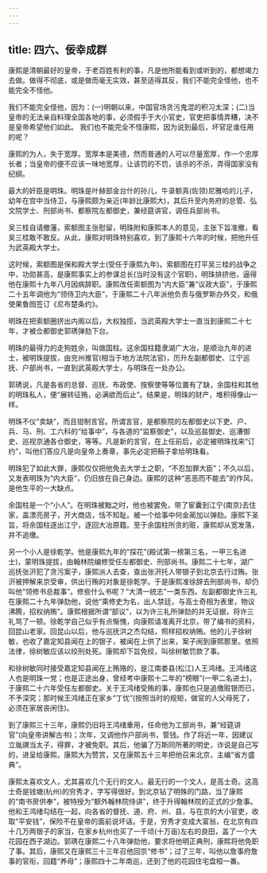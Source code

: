 ```yaml
---
---
---
```

title: 四六、佞幸成群
---



康熙是清朝最好的皇帝，于老百姓有利的事，凡是他所能看到或听到的，都想竭力去做。做得不彻底，或是做而毫无实效，甚至适得其反，我们不能完全怪他，也不能完全不怪他。

我们不能完全怪他，因为：(一)明朝以来，中国官场贪污鬼混的积习太深；(二)当皇帝的无法亲自料理全国各地的事，必须假手于大小官史，官吏把事情弄糟，决不是皇帝希望他们如此。 我们也不能完全不怪康熙，因为说到最后，坏官足谁任用的呢？

康熙的为人，失于宽厚。宽厚本是美德，然而普通的人可以尽量宽厚，作一个忠厚长者；当皇帝的便不应该一味地宽厚，让该罚的不罚，该杀的不杀，弄得国家没有纪纲。

最大的奸臣是明珠。明珠是叶赫部金台什的孙儿，牛录额真(佐领)尼雅哈的儿子，幼年在宫中当侍卫，与康熙颇为亲近(年龄比康熙大)，其后升至内务府的总管、弘文院学士、刑部尚书、都察院左都御史，兼经筵讲官，调任兵部尚书。

吴三桂自请撤藩，索额图主张慰留，明珠附和康熙本人的意见，主张下旨准撤，看吴三桂敢不敢反。从此，康熙对明珠特别喜欢，到了康熙十六年的时候，把他升任为武英殿大学士。

这时候，索额图是保和殿大学士(受任于康熙九年)。索额图在打平吴三桂的战争之中，功勋甚高，是康熙事实上的参谋总长(当时没有这个官职)，明珠排挤他，逼得他在康熙十九年八月因病辞职。康熙改任索额图为“内大臣”兼“议政大臣”，于康熙二十五年调他为“领侍卫内大臣”，于康熙二十八年派他负责与俄罗斯办外交，和俄使果鲁囫签订《尼布楚条约》。

明珠在把索额圈挤出内阁以后，大权独揽，当武英殿大学士一直当到康熙二十七年，才被佥都御史郭琇弹劾下台。

明珠的最得力的走狗姓余，叫做国柱。这余国柱籍隶湖广大冶，是顺治九年的进士，被明珠提拔，由兖州推官(相当于地方法院法官)，历升左副都御史、江宁巡抚、户部尚书，一直到武英殿大学士，与明珠在一处办公。

郭琇说，凡是各省的总督、巡抚、布政使、按察使等等位置有了缺，余国柱和其他的明珠私人，便“展转征贿，必满欲而后止”。结果是，明珠的财产，堆积得像山一样。

明珠不仪“卖缺”，而且钳制言官。所谓言官，是都察院的左都御史以下吏、户、兵、马、刑、工六科的“给事中”，与各道的“监察御史”，以及巡盐御史、巡漕御史、巡视京通各仓御史，等等。凡是新的言官，在上任前后，必定被明珠找来“订约”，叫他们答应凡是向皇帝上奏章，事先必定把稿子拿给明珠看。

明珠犯了如此大罪，康熙仅仅把他免去大学士之职，“不忍加罪大臣”；不久以后，又发表明珠为“内大臣”，仍旧放在自己身边。康熙的这种“恶恶而不能去”的作风，是他生平的一大缺点。

余国柱是一个“小人”。在明珠被黜之时，他也被罢免，带了宦囊到江宁(南京)去住家，盖漂亮房子，开大商店，恬不知耻。被一个给事中何金蔺加以弹劾。康熙下圣旨，将余国柱逐出江宁，逐回大冶原籍。至于余国柱所贪的赃，康熙却从宽发落，并不追缴。

另一个小人是徐乾学。他是康熙九年的“探花”(殿试第一榜第三名，一甲三名进士)，蒙明珠提拔，由翰林院编修受任左都御史、刑部尚书。康熙二十七年，湖广巡抚张汧犯了贪污案子，康熙派人去查，查出张汧托人带银子到北京去行过贿。张汧被押解来京受审，供出行贿的对象是徐乾学。于是康熙准徐辞去刑部尚书，却仍叫他“领修书总裁事”。修些什么书呢？“大清一统志”一类东西。左副都御史许三礼在康熙二十九年弹劾他，说他“乘修史为名，出人禁廷，与高士奇相为表里，物议沸腾，招权纳贿”。康熙根据所谓“部议”，以为许三礼所弹劾的并无证据，将许三礼骂了一顿。徐乾学自己似乎有点惭愧，向康熙请准离开北京，带了编书的资料，回昆山老家。回昆山以后，他与巡抚洪之杰勾结，照样招权纳贿。他的儿子徐树敏，也收了嘉定知县闻在上的银子，被闻在上供了出来，案子闹到康熙那里。依照法律，徐树敏应该以绞刑处死。康熙却下旨免绞，叫徐树敏罚款了事。

和徐树敏同时接受嘉定知县闻在上贿赂的，是江南娄县(松江)人王鸿绪。王鸿绪这人也是明珠一党；也是正途出身，曾经考中康熙十二年的“榜眼”(一甲二名进士)，于康熙二十六年受任左都御史。关于王鸿绪受贿的事，康熙也只是追缴赃银而已，不予深究；那时候王鸿绪正在家乡“丁忧”(按照当时的规矩，做官的人父母死了，必须在家居丧闲住)。

到了康熙三十三年，康熙仍旧将王鸿绪重用，任命他为工部尚书，兼“经筵讲官”(向皇帝讲解古书)；次年，又调他作户部尚书，管钱。作了将近一年，因建议立胤禩当太子，得罪，才被免职。其后，他骗了万斯同所著的明史，诈说是自己写的，进呈给康熙，康熙大为赞赏，又在康熙五十三年把他召来北京，主编“省方盛典”。

康熙太喜欢文人，尤其喜欢几个无行的文人。最无行的一个文人，是高士奇。这高士奇是钱塘(杭州)的穷秀才，字写得很好。到北京钻了明殊的门路，当了康熙的“南书房供奉”，被特授为“额外翰林院侍讲”，终于升得翰林院的正式的少詹事。他和王鸿绪勾结在一起，向各省的督抚、道、府、州、县，与在京的大小官吏，收取“平安钱”，保险不在皇帝的面前说坏话。于是，穷秀才变成大富翁，在北京有四十几万两银子的家当，在家乡杭州也买了一千顷(十万亩)左右的良田，盖了一个大花园在西子湖边。郭琇在康熙二十八年弹劾他，要求将他明正典刑，康熙将他免职了事。其后，康熙又在康熙三十三年召他回京“修书”；过了三年，叫他以詹事府詹事的官衔，回籍“养母”；康熙四十二年南巡，还到了他的花园住宅盘桓一番。